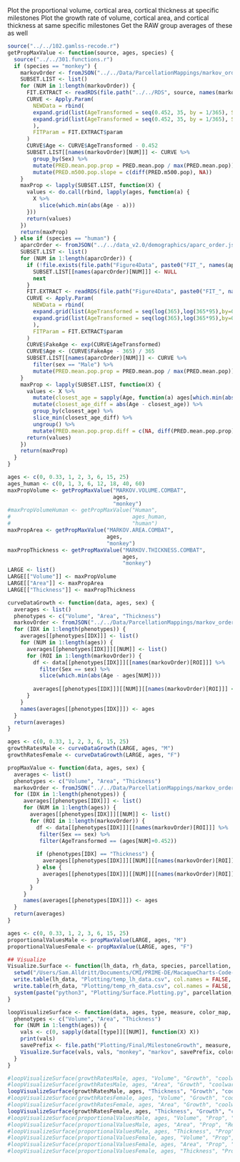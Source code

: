 Plot the proportional volume, cortical area, cortical thickness at specific milestones
Plot the growth rate of volume, cortical area, and cortical thickness at same specific milestones
Get the RAW group averages of these as well

```r
source("../../102.gamlss-recode.r")
getPropMaxValue <- function(source, ages, species) {
  source("../../301.functions.r")
  if (species == "monkey") {
    markovOrder <- fromJSON("../../Data/ParcellationMappings/markov_order.json")
    SUBSET.LIST <- list()
    for (NUM in 1:length(markovOrder)) {
      FIT.EXTRACT <- readRDS(file.path("../../RDS", source, names(markovOrder[NUM]), "FIT.EXTRACT.rds"))
      CURVE <- Apply.Param(
        NEWData = rbind(
        expand.grid(list(AgeTransformed = seq(0.452, 35, by = 1/365), Sex = "F")),
        expand.grid(list(AgeTransformed = seq(0.452, 35, by = 1/365), Sex = "M"))
        ), 
        FITParam = FIT.EXTRACT$param
      )
      CURVE$Age <- CURVE$AgeTransformed - 0.452
      SUBSET.LIST[[names(markovOrder)[NUM]]] <- CURVE %>%
        group_by(Sex) %>%
        mutate(PRED.mean.pop.prop = PRED.mean.pop / max(PRED.mean.pop)) %>%
        mutate(PRED.m500.pop.slope = c(diff(PRED.m500.pop), NA))
    }
    maxProp <- lapply(SUBSET.LIST, function(X) {
      values <- do.call(rbind, lapply(ages, function(a) {
        X %>% 
          slice(which.min(abs(Age - a)))
      }))
      return(values)
    })
    return(maxProp) 
  } else if (species == "human") {
    aparcOrder <- fromJSON("../../data_v2.0/demographics/aparc_order.json")
    SUBSET.LIST <- list()
    for (NUM in 1:length(aparcOrder)) {
      if (!file.exists(file.path("Figure4Data", paste0("FIT_", names(aparcOrder)[NUM], ".rds")))) {
        SUBSET.LIST[[names(aparcOrder)[NUM]]] <- NULL
        next
      }
      FIT.EXTRACT <- readRDS(file.path("Figure4Data", paste0("FIT_", names(aparcOrder)[NUM], ".rds")))
      CURVE <- Apply.Param(
        NEWData = rbind(
        expand.grid(list(AgeTransformed = seq(log(365),log(365*95),by=0.01), sex = "Female")),
        expand.grid(list(AgeTransformed = seq(log(365),log(365*95),by=0.01), sex = "Male"))
        ), 
        FITParam = FIT.EXTRACT$param
      )
      CURVE$FakeAge <- exp(CURVE$AgeTransformed)
      CURVE$Age <- (CURVE$FakeAge - 365) / 365
      SUBSET.LIST[[names(aparcOrder)[NUM]]] <- CURVE %>%
        filter(sex == "Male") %>%
        mutate(PRED.mean.pop.prop = PRED.mean.pop / max(PRED.mean.pop))
    }
    maxProp <- lapply(SUBSET.LIST, function(X) {
      values <- X %>%
        mutate(closest_age = sapply(Age, function(a) ages[which.min(abs(a - ages))])) %>%
        mutate(closest_age_diff = abs(Age - closest_age)) %>%
        group_by(closest_age) %>%
        slice_min(closest_age_diff) %>%
        ungroup() %>%
        mutate(PRED.mean.pop.prop.diff = c(NA, diff(PRED.mean.pop.prop)))
      return(values)
    })
    return(maxProp)
  }
}

ages <- c(0, 0.33, 1, 2, 3, 6, 15, 25)
ages_human <- c(0, 1, 3, 6, 12, 18, 40, 60)
maxPropVolume <- getPropMaxValue("MARKOV.VOLUME.COMBAT", 
                                 ages,
                                 "monkey")
#maxPropVolumeHuman <- getPropMaxValue("Human",
#                                      ages_human,
#                                      "human")
maxPropArea <- getPropMaxValue("MARKOV.AREA.COMBAT",
                               ages,
                               "monkey")
maxPropThickness <- getPropMaxValue("MARKOV.THICKNESS.COMBAT",
                                    ages,
                                    "monkey")
LARGE <- list()
LARGE[["Volume"]] <- maxPropVolume
LARGE[["Area"]] <- maxPropArea
LARGE[["Thickness"]] <- maxPropThickness
```

```r
curveDataGrowth <- function(data, ages, sex) {
  averages <- list()
  phenotypes <- c("Volume", "Area", "Thickness")
  markovOrder <- fromJSON("../../Data/ParcellationMappings/markov_order.json")
  for (IDX in 1:length(phenotypes)) {
    averages[[phenotypes[IDX]]] <- list()
    for (NUM in 1:length(ages)) {
      averages[[phenotypes[IDX]]][[NUM]] <- list()
      for (ROI in 1:length(markovOrder)) {
        df <- data[[phenotypes[IDX]]][[names(markovOrder)[ROI]]] %>%
          filter(Sex == sex) %>%
          slice(which.min(abs(Age - ages[NUM])))
        
        averages[[phenotypes[IDX]]][[NUM]][[names(markovOrder)[ROI]]] <- df[, "PRED.m500.pop.slope"]
      }
    }
    names(averages[[phenotypes[IDX]]]) <- ages
  }
  return(averages)
}

ages <- c(0, 0.33, 1, 2, 3, 6, 15, 25)
growthRatesMale <- curveDataGrowth(LARGE, ages, "M")
growthRatesFemale <- curveDataGrowth(LARGE, ages, "F")
```

```r
propMaxValue <- function(data, ages, sex) {
  averages <- list()
  phenotypes <- c("Volume", "Area", "Thickness")
  markovOrder <- fromJSON("../../Data/ParcellationMappings/markov_order.json")
  for (IDX in 1:length(phenotypes)) {
     averages[[phenotypes[IDX]]] <- list()
     for (NUM in 1:length(ages)) {
       averages[[phenotypes[IDX]]][[NUM]] <- list()
       for (ROI in 1:length(markovOrder)) {
         df <- data[[phenotypes[IDX]]][[names(markovOrder)[ROI]]] %>%
          filter(Sex == sex) %>%
          filter(AgeTransformed == (ages[NUM]+0.452))
         
         if (phenotypes[IDX] == "Thickness") {
           averages[[phenotypes[IDX]]][[NUM]][[names(markovOrder)[ROI]]] <- df[, "PRED.mean.pop"]
         } else {
           averages[[phenotypes[IDX]]][[NUM]][[names(markovOrder)[ROI]]] <- df[, "PRED.mean.pop.prop"]
         }
       }
     }
     names(averages[[phenotypes[IDX]]]) <- ages
  }
  return(averages)
}

ages <- c(0, 0.33, 1, 2, 3, 6, 15, 25)
proportionalValuesMale <- propMaxValue(LARGE, ages, "M")
proportionalValuesFemale <- propMaxValue(LARGE, ages, "F")
```

```r
## Visualize
Visualize.Surface <- function(lh_data, rh_data, species, parcellation, save_location, color_map, color_range_min, color_range_max) {
  setwd("/Users/Sam.Alldritt/Documents/CMI/PRIME-DE/MacaqueCharts-Code-Release")
  write.table(lh_data, "Plotting/temp_lh_data.csv", col.names = FALSE, row.names = FALSE)
  write.table(rh_data, "Plotting/temp_rh_data.csv", col.names = FALSE, row.names = FALSE)
  system(paste("python3", "Plotting/Surface.Plotting.py", parcellation, species, save_location, color_map, color_range_min, color_range_max, "Plotting/temp_lh_data.csv", "Plotting/temp_rh_data.csv", sep = " "))
}

loopVisualizeSurface <- function(data, ages, type, measure, color_map, min, max, sex) {
  phenotypes <- c("Volume", "Area", "Thickness")
  for (NUM in 1:length(ages)) {
    vals <- c(0, sapply(data[[type]][[NUM]], function(X) X))
    print(vals)
    savePrefix <- file.path("Plotting/Final/MilestoneGrowth", measure, paste0(sex, "_", type, "_", ages[NUM], ".png"))
    Visualize.Surface(vals, vals, "monkey", "markov", savePrefix, color_map, min, max)
  }
}

#loopVisualizeSurface(growthRatesMale, ages, "Volume", "Growth", "coolwarm", -1, 1, "M")
#loopVisualizeSurface(growthRatesMale, ages, "Area", "Growth", "coolwarm", -0.1, 0.1, "M")
loopVisualizeSurface(growthRatesMale, ages, "Thickness", "Growth", "coolwarm", -0.0025, 0.0025, "M")
#loopVisualizeSurface(growthRatesFemale, ages, "Volume", "Growth", "coolwarm", -1, 1, "F")
#loopVisualizeSurface(growthRatesFemale, ages, "Area", "Growth", "coolwarm", -0.1, 0.1, "F")
loopVisualizeSurface(growthRatesFemale, ages, "Thickness", "Growth", "coolwarm", -0.0025, 0.0025, "F")
#loopVisualizeSurface(proportionalValuesMale, ages, "Volume", "Prop", "Reds", 0.7, 1, "M")
#loopVisualizeSurface(proportionalValuesMale, ages, "Area", "Prop", "Reds", 0.7, 1, "M")
#loopVisualizeSurface(proportionalValuesMale, ages, "Thickness", "Prop", "Reds", 1, 3, "M")
#loopVisualizeSurface(proportionalValuesFemale, ages, "Volume", "Prop", "Reds", 0.7, 1, "F")
#loopVisualizeSurface(proportionalValuesFemale, ages, "Area", "Prop", "Reds", 0.7, 1, "F")
#loopVisualizeSurface(proportionalValuesFemale, ages, "Thickness", "Prop", "Reds", 1, 3, "F")
```


